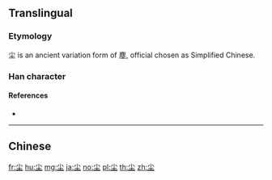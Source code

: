 {{also|塵}}
==Translingual==

===Etymology===
尘 is an ancient variation form of 塵, official chosen as Simplified Chinese.

===Han character===
{{Han char|rn=42|rad=小|as=03|sn=6|four=|canj=FG,XFG|ids=⿰小土}}

====References====
* {{Han ref|kx=0297.060|dkj=07484|dj=0591.080|hdz=10419.050|uh=5C18|ud=23576}}

----

==Chinese==
{{zh-see|塵}}

[[fr:尘]]
[[hu:尘]]
[[mg:尘]]
[[ja:尘]]
[[no:尘]]
[[pl:尘]]
[[th:尘]]
[[zh:尘]]